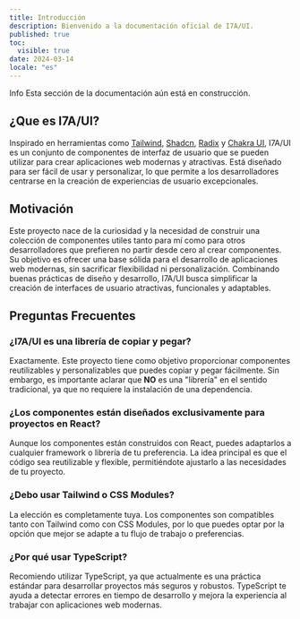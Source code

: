 ```yaml
---
title: Introducción
description: Bienvenido a la documentación oficial de I7A/UI.
published: true
toc:
  visible: true
date: 2024-03-14
locale: "es"
---
```


<Callout variant="tip">
  <CalloutTitle>Info</CalloutTitle>
  <CalloutDescription>
    Esta sección de la documentación aún está en construcción.
  </CalloutDescription>
</Callout>

## ¿Que es I7A/UI?

Inspirado en herramientas como [Tailwind](https://tailwindcss.com), [Shadcn](https://ui.shadcn.com), [Radix](https://radix-ui.com) y [Chakra UI](https://chakra-ui.com), I7A/UI es un conjunto de componentes de interfaz de usuario que se pueden utilizar para crear aplicaciones web modernas y atractivas. Está diseñado para ser fácil de usar y personalizar, lo que permite a los desarrolladores centrarse en la creación de experiencias de usuario excepcionales.

## Motivación

Este proyecto nace de la curiosidad y la necesidad de construir una colección de componentes utiles tanto para mí como para otros desarrolladores que prefieren no partir desde cero al crear componentes. Su objetivo es ofrecer una base sólida para el desarrollo de aplicaciones web modernas, sin sacrificar flexibilidad ni personalización. Combinando buenas prácticas de diseño y desarrollo, I7A/UI busca simplificar la creación de interfaces de usuario atractivas, funcionales y adaptables.

## Preguntas Frecuentes

### ¿I7A/UI es una librería de copiar y pegar?

Exactamente. Este proyecto tiene como objetivo proporcionar componentes reutilizables y personalizables que puedes copiar y pegar fácilmente. Sin embargo, es importante aclarar que **NO** es una "librería" en el sentido tradicional, ya que no requiere la instalación de una dependencia.

### ¿Los componentes están diseñados exclusivamente para proyectos en React?

Aunque los componentes están construidos con React, puedes adaptarlos a cualquier framework o librería de tu preferencia. La idea principal es que el código sea reutilizable y flexible, permitiéndote ajustarlo a las necesidades de tu proyecto.

### ¿Debo usar Tailwind o CSS Modules?

La elección es completamente tuya. Los componentes son compatibles tanto con Tailwind como con CSS Modules, por lo que puedes optar por la opción que mejor se adapte a tu flujo de trabajo o preferencias.

### ¿Por qué usar TypeScript?

Recomiendo utilizar TypeScript, ya que actualmente es una práctica estándar para desarrollar proyectos más seguros y robustos. TypeScript te ayuda a detectar errores en tiempo de desarrollo y mejora la experiencia al trabajar con aplicaciones web modernas.
